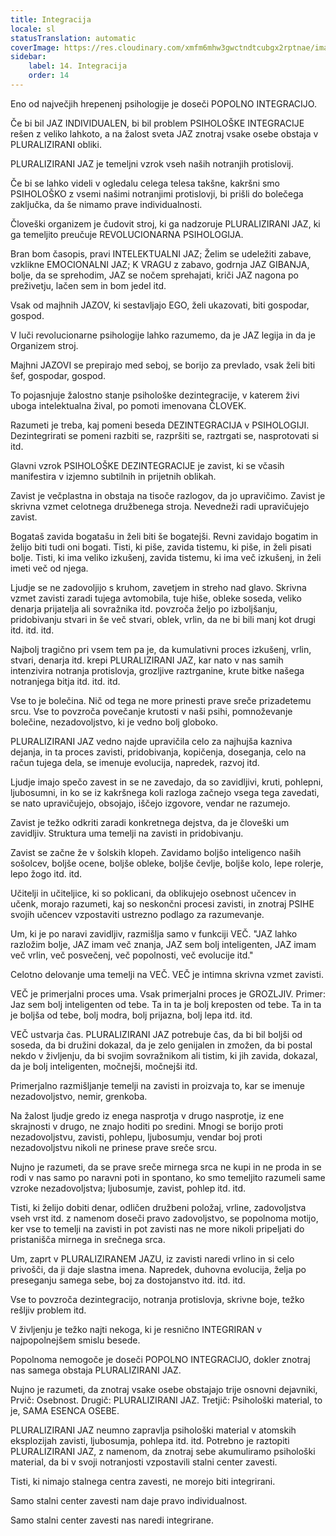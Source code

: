 ```yaml
---
title: Integracija
locale: sl
statusTranslation: automatic
coverImage: https://res.cloudinary.com/xmfm6mhw3gwctndtcubgx2rptnae/image/upload/v1740337243/small_cover_educacion_fundamental_a051170f1c.webp
sidebar:
    label: 14. Integracija
    order: 14
---
```

Eno od največjih hrepenenj psihologije je doseči POPOLNO INTEGRACIJO.

Če bi bil JAZ INDIVIDUALEN, bi bil problem PSIHOLOŠKE INTEGRACIJE rešen z veliko lahkoto, a na žalost sveta JAZ znotraj vsake osebe obstaja v PLURALIZIRANI obliki.

PLURALIZIRANI JAZ je temeljni vzrok vseh naših notranjih protislovij.

Če bi se lahko videli v ogledalu celega telesa takšne, kakršni smo PSIHOLOŠKO z vsemi našimi notranjimi protislovji, bi prišli do bolečega zaključka, da še nimamo prave individualnosti.

Človeški organizem je čudovit stroj, ki ga nadzoruje PLURALIZIRANI JAZ, ki ga temeljito preučuje REVOLUCIONARNA PSIHOLOGIJA.

Bran bom časopis, pravi INTELEKTUALNI JAZ; Želim se udeležiti zabave, vzklikne EMOCIONALNI JAZ; K VRAGU z zabavo, godrnja JAZ GIBANJA, bolje, da se sprehodim, JAZ se nočem sprehajati, kriči JAZ nagona po preživetju, lačen sem in bom jedel itd.

Vsak od majhnih JAZOV, ki sestavljajo EGO, želi ukazovati, biti gospodar, gospod.

V luči revolucionarne psihologije lahko razumemo, da je JAZ legija in da je Organizem stroj.

Majhni JAZOVI se prepirajo med seboj, se borijo za prevlado, vsak želi biti šef, gospodar, gospod.

To pojasnjuje žalostno stanje psihološke dezintegracije, v katerem živi uboga intelektualna žival, po pomoti imenovana ČLOVEK.

Razumeti je treba, kaj pomeni beseda DEZINTEGRACIJA v PSIHOLOGIJI. Dezintegrirati se pomeni razbiti se, razpršiti se, raztrgati se, nasprotovati si itd.

Glavni vzrok PSIHOLOŠKE DEZINTEGRACIJE je zavist, ki se včasih manifestira v izjemno subtilnih in prijetnih oblikah.

Zavist je večplastna in obstaja na tisoče razlogov, da jo upravičimo. Zavist je skrivna vzmet celotnega družbenega stroja. Nevedneži radi upravičujejo zavist.

Bogataš zavida bogatašu in želi biti še bogatejši. Revni zavidajo bogatim in želijo biti tudi oni bogati. Tisti, ki piše, zavida tistemu, ki piše, in želi pisati bolje. Tisti, ki ima veliko izkušenj, zavida tistemu, ki ima več izkušenj, in želi imeti več od njega.

Ljudje se ne zadovoljijo s kruhom, zavetjem in streho nad glavo. Skrivna vzmet zavisti zaradi tujega avtomobila, tuje hiše, obleke soseda, veliko denarja prijatelja ali sovražnika itd. povzroča željo po izboljšanju, pridobivanju stvari in še več stvari, oblek, vrlin, da ne bi bili manj kot drugi itd. itd. itd.

Najbolj tragično pri vsem tem pa je, da kumulativni proces izkušenj, vrlin, stvari, denarja itd. krepi PLURALIZIRANI JAZ, kar nato v nas samih intenzivira notranja protislovja, grozljive raztrganine, krute bitke našega notranjega bitja itd. itd. itd.

Vse to je bolečina. Nič od tega ne more prinesti prave sreče prizadetemu srcu. Vse to povzroča povečanje krutosti v naši psihi, pomnoževanje bolečine, nezadovoljstvo, ki je vedno bolj globoko.

PLURALIZIRANI JAZ vedno najde upravičila celo za najhujša kazniva dejanja, in ta proces zavisti, pridobivanja, kopičenja, doseganja, celo na račun tujega dela, se imenuje evolucija, napredek, razvoj itd.

Ljudje imajo spečo zavest in se ne zavedajo, da so zavidljivi, kruti, pohlepni, ljubosumni, in ko se iz kakršnega koli razloga začnejo vsega tega zavedati, se nato upravičujejo, obsojajo, iščejo izgovore, vendar ne razumejo.

Zavist je težko odkriti zaradi konkretnega dejstva, da je človeški um zavidljiv. Struktura uma temelji na zavisti in pridobivanju.

Zavist se začne že v šolskih klopeh. Zavidamo boljšo inteligenco naših sošolcev, boljše ocene, boljše obleke, boljše čevlje, boljše kolo, lepe rolerje, lepo žogo itd. itd.

Učitelji in učiteljice, ki so poklicani, da oblikujejo osebnost učencev in učenk, morajo razumeti, kaj so neskončni procesi zavisti, in znotraj PSIHE svojih učencev vzpostaviti ustrezno podlago za razumevanje.

Um, ki je po naravi zavidljiv, razmišlja samo v funkciji VEČ. "JAZ lahko razložim bolje, JAZ imam več znanja, JAZ sem bolj inteligenten, JAZ imam več vrlin, več posvečenj, več popolnosti, več evolucije itd."

Celotno delovanje uma temelji na VEČ. VEČ je intimna skrivna vzmet zavisti.

VEČ je primerjalni proces uma. Vsak primerjalni proces je GROZLJIV. Primer: Jaz sem bolj inteligenten od tebe. Ta in ta je bolj kreposten od tebe. Ta in ta je boljša od tebe, bolj modra, bolj prijazna, bolj lepa itd. itd.

VEČ ustvarja čas. PLURALIZIRANI JAZ potrebuje čas, da bi bil boljši od soseda, da bi družini dokazal, da je zelo genijalen in zmožen, da bi postal nekdo v življenju, da bi svojim sovražnikom ali tistim, ki jih zavida, dokazal, da je bolj inteligenten, močnejši, močnejši itd.

Primerjalno razmišljanje temelji na zavisti in proizvaja to, kar se imenuje nezadovoljstvo, nemir, grenkoba.

Na žalost ljudje gredo iz enega nasprotja v drugo nasprotje, iz ene skrajnosti v drugo, ne znajo hoditi po sredini. Mnogi se borijo proti nezadovoljstvu, zavisti, pohlepu, ljubosumju, vendar boj proti nezadovoljstvu nikoli ne prinese prave sreče srcu.

Nujno je razumeti, da se prave sreče mirnega srca ne kupi in ne proda in se rodi v nas samo po naravni poti in spontano, ko smo temeljito razumeli same vzroke nezadovoljstva; ljubosumje, zavist, pohlep itd. itd.

Tisti, ki želijo dobiti denar, odličen družbeni položaj, vrline, zadovoljstva vseh vrst itd. z namenom doseči pravo zadovoljstvo, se popolnoma motijo, ker vse to temelji na zavisti in pot zavisti nas ne more nikoli pripeljati do pristanišča mirnega in srečnega srca.

Um, zaprt v PLURALIZIRANEM JAZU, iz zavisti naredi vrlino in si celo privošči, da ji daje slastna imena. Napredek, duhovna evolucija, želja po preseganju samega sebe, boj za dostojanstvo itd. itd. itd.

Vse to povzroča dezintegracijo, notranja protislovja, skrivne boje, težko rešljiv problem itd.

V življenju je težko najti nekoga, ki je resnično INTEGRIRAN v najpopolnejšem smislu besede.

Popolnoma nemogoče je doseči POPOLNO INTEGRACIJO, dokler znotraj nas samega obstaja PLURALIZIRANI JAZ.

Nujno je razumeti, da znotraj vsake osebe obstajajo trije osnovni dejavniki, Prvič: Osebnost. Drugič: PLURALIZIRANI JAZ. Tretjič: Psihološki material, to je, SAMA ESENCA OSEBE.

PLURALIZIRANI JAZ neumno zapravlja psihološki material v atomskih eksplozijah zavisti, ljubosumja, pohlepa itd. itd. Potrebno je raztopiti PLURALIZIRANI JAZ, z namenom, da znotraj sebe akumuliramo psihološki material, da bi v svoji notranjosti vzpostavili stalni center zavesti.

Tisti, ki nimajo stalnega centra zavesti, ne morejo biti integrirani.

Samo stalni center zavesti nam daje pravo individualnost.

Samo stalni center zavesti nas naredi integrirane.

